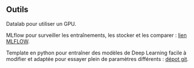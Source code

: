 ## Outils

Datalab pour utiliser un GPU.

MLflow pour surveiller les entraînements, les stocker et les comparer : [lien MLFLOW](https://projet-slums-detection-mlflow.user.lab.sspcloud.fr/).

Template en python pour entraîner des modèles de Deep Learning facile à modifier et adaptée pour essayer plein de paramètres différents : [dépot git](https://github.com/InseeFrLab/satellite-images-challenge-human-settlements).